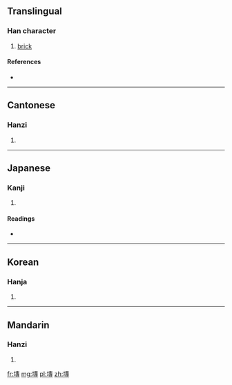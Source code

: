 ==Translingual==

===Han character===
{{Han char|rn=32|rad=土|as=11|sn=14|four=4514<sub>3</sub>|canj=土十戈戈 (GJII)}}

# [[brick]]

====References====
* {{Han ref|kx=0237.080|dkj=05400|dj=0475.150|hdz=10478.060|uh=587C|ud=22652|bh=E157|bd=57687}}

----

==Cantonese==

===Hanzi===
{{yue-hanzi|jyut=|y=jyun1}}

# {{defn|lang=yue|sort=土11}}

----

==Japanese==

===Kanji===
{{ja-kanji|grade=|rs=土11}}

# {{defn|lang=ja|sort=土11}}

====Readings====
* {{ja-readings|on=[[せん]] (sen), [[たん]] (tan), [[だん]] (dan), [[ぜん]] (zen)|kun=[[かはら]] (kahara)}}

----

==Korean==

===Hanja===
{{ko-hanja|hangeul=전|rv=jeon|mr=chŏn}}

# {{defn|lang=ko|sort=土11}}

----

==Mandarin==

===Hanzi===
{{cmn-hanzi|pin=[[zhuān]] ([[zhuan1]])|wg=chuan<sup>1</sup>}}

# {{defn|lang=cmn|sort=土11}}

[[fr:塼]]
[[mg:塼]]
[[pl:塼]]
[[zh:塼]]